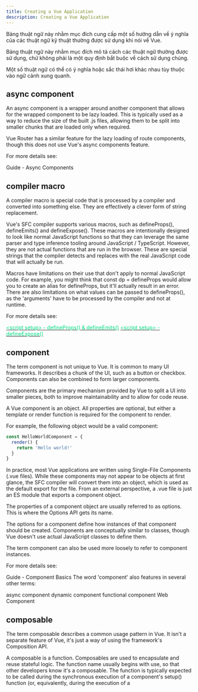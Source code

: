 ```yaml
---
title: Creating a Vue Application
description: Creating a Vue Application
---
```



Bảng thuật ngữ này nhằm mục đích cung cấp một số hướng dẫn về ý nghĩa của các thuật ngữ kỹ thuật thường được sử dụng khi nói về Vue. 

Bảng thuật ngữ này nhằm mục đích mô tả cách các thuật ngữ thường được sử dụng, chứ không phải là một quy định bắt buộc về cách sử dụng chúng. 

Một số thuật ngữ có thể có ý nghĩa hoặc sắc thái hơi khác nhau tùy thuộc vào ngữ cảnh xung quanh.

## async component

An async component is a wrapper around another component that allows for the wrapped component to be lazy loaded. This is typically used as a way to reduce the size of the built .js files, allowing them to be split into smaller chunks that are loaded only when required.

Vue Router has a similar feature for the lazy loading of route components, though this does not use Vue's async components feature.

For more details see:

Guide - Async Components

## compiler macro

  A compiler macro is special code that is processed by a compiler and converted into something else. They are effectively a clever form of string replacement.
  
  Vue's SFC compiler supports various macros, such as defineProps(), defineEmits() and defineExpose(). These macros are intentionally designed to look like normal JavaScript functions so that they can leverage the same parser and type inference tooling around JavaScript / TypeScript. However, they are not actual functions that are run in the browser. These are special strings that the compiler detects and replaces with the real JavaScript code that will actually be run.
  
  Macros have limitations on their use that don't apply to normal JavaScript code. For example, you might think that const dp = defineProps would allow you to create an alias for defineProps, but it'll actually result in an error. There are also limitations on what values can be passed to defineProps(), as the 'arguments' have to be processed by the compiler and not at runtime.
  
  For more details see:

  <a href="/vue/api/sfc-script-setup#defineprops-defineemits" target="_blank"><span style="color: #00dc82">&lt;script setup&gt; - defineProps() & defineEmits()</span></a>
  <a href="/vue/api/sfc-script-setup#defineexpose" target="_blank"><span style="color: #00dc82">&lt;script setup&gt; - defineExpose()</span></a>

## component

  The term component is not unique to Vue. It is common to many UI frameworks. It describes a chunk of the UI, such as a button or checkbox. Components can also be combined to form larger components.
  
  Components are the primary mechanism provided by Vue to split a UI into smaller pieces, both to improve maintainability and to allow for code reuse.
  
  A Vue component is an object. All properties are optional, but either a template or render function is required for the component to render. 
  
  For example, the following object would be a valid component:

  ```js
  const HelloWorldComponent = {
    render() {
      return 'Hello world!'
    }
  }
  ```

  In practice, most Vue applications are written using Single-File Components (.vue files). While these components may not appear to be objects at first glance, the SFC compiler will convert them into an object, which is used as the default export for the file. From an external perspective, a .vue file is just an ES module that exports a component object.

  The properties of a component object are usually referred to as options. This is where the Options API gets its name.

  The options for a component define how instances of that component should be created. Components are conceptually similar to classes, though Vue doesn't use actual JavaScript classes to define them.

  The term component can also be used more loosely to refer to component instances.

  For more details see:

  Guide - Component Basics
  The word 'component' also features in several other terms:

  async component
  dynamic component
  functional component
  Web Component

## composable

  The term composable describes a common usage pattern in Vue. It isn't a separate feature of Vue, it's just a way of using the framework's Composition API.

  A composable is a function.
  Composables are used to encapsulate and reuse stateful logic.
  The function name usually begins with use, so that other developers know it's a composable.
  The function is typically expected to be called during the synchronous execution of a component's setup() function (or, equivalently, during the execution of a <script setup> block). This ties the invocation of the composable to the current component context, e.g. via calls to provide(), inject() or onMounted().
  Composables typically return a plain object, not a reactive object. This object usually contains refs and functions and is expected to be destructured within the calling code.
  As with many patterns, there can be some disagreement about whether specific code qualifies for the label. Not all JavaScript utility functions are composables. If a function doesn't use the Composition API then it probably isn't a composable. If it doesn't expect to be called during the synchronous execution of setup() then it probably isn't a composable. Composables are specifically used to encapsulate stateful logic, they are not just a naming convention for functions.

  See Guide - Composables for more details about writing composables.

## Composition API

  The Composition API is a collection of functions used to write components and composables in Vue.

  The term is also used to describe one of the two main styles used to write components, the other being the Options API. Components written using the Composition API use either <script setup> or an explicit setup() function.

  See the Composition API FAQ for more details.

## custom element

  A custom element is a feature of the Web Components standard, which is implemented in modern web browsers. It refers to the ability to use a custom HTML element in your HTML markup to include a Web Component at that point in the page.

  Vue has built-in support for rendering custom elements and allows them to be used directly in Vue component templates.

  Custom elements should not be confused with the ability to include Vue components as tags within another Vue component's template. Custom elements are used to create Web Components, not Vue components.

  For more details see:

  Guide - Vue and Web Components

## directive
  The term directive refers to template attributes beginning with the v- prefix, or their equivalent shorthands.

  Built-in directives include v-if, v-for, v-bind, v-on and v-slot.

  Vue also supports creating custom directives, though they are typically only used as an 'escape hatch' for manipulating DOM nodes directly. Custom directives generally can't be used to recreate the functionality of the built-in directives.

  For more details see:

  Guide - Template Syntax - Directives
  Guide - Custom Directives

## dynamic component

  The term dynamic component is used to describe cases where the choice of which child component to render needs to be made dynamically. Typically, this is achieved using <component :is="type">.

  A dynamic component is not a special type of component. Any component can be used as a dynamic component. It is the choice of component that is dynamic, rather than the component itself.

  For more details see:

  Guide - Components Basics - Dynamic Components

## effect

  See reactive effect and side effect.

## event

  The use of events for communicating between different parts of a program is common to many different areas of programming. Within Vue, the term is commonly applied to both native HTML element events and Vue component events. The v-on directive is used in templates to listen for both types of event.

  For more details see:

  Guide - Event Handling
  Guide - Component Events

## fragment

  The term fragment refers to a special type of VNode that is used as a parent for other VNodes, but which doesn't render any elements itself.

  The name comes from the similar concept of a DocumentFragment in the native DOM API.

  Fragments are used to support components with multiple root nodes. While such components might appear to have multiple roots, behind the scenes they use a fragment node as a single root, as a parent of the 'root' nodes.

  Fragments are also used by the template compiler as a way to wrap multiple dynamic nodes, e.g. those created via v-for or v-if. This allows for extra hints to be passed to the VDOM patching algorithm. Much of this is handled internally, but one place you may encounter this directly is using a key on a <template> tag with v-for. In that scenario, the key is added as a prop to the fragment VNode.

  Fragment nodes are currently rendered to the DOM as empty text nodes, though that is an implementation detail. You may encounter those text nodes if you use $el or attempt to walk the DOM with built-in browser APIs.

## functional component

  A component definition is usually an object containing options. It may not appear that way if you're using <script setup>, but the component exported from the .vue file will still be an object.

  A functional component is an alternative form of component that is declared using a function instead. That function acts as the render function for the component.

  A functional component cannot have any state of its own. It also doesn't go through the usual component lifecycle, so lifecycle hooks can't be used. This makes them slightly lighter than normal, stateful components.

  For more details see:

  Guide - Render Functions & JSX - Functional Components

## hoisting

  The term hoisting is used to describe running a section of code before it is reached, ahead of other code. The execution is 'pulled up' to an earlier point.

  JavaScript uses hoisting for some constructs, such as var, import and function declarations.

  In a Vue context, the compiler applies hoisting to improve performance. When compiling a component, static values are moved out of the component's scope. These static values are described as 'hoisted' because they are created outside the component.

## cache static

  The term cache is used to describe the temporary storage of frequently accessed data to improve performance.

  The Vue template compiler identifies those static VNodes, caches them during the initial render, and reuses the same VNodes for every subsequent re-render.

  For more details see:

  Guide - Rendering Mechanism - Cache Static

## in-DOM template

  There are various ways to specify a template for a component. In most cases the template is provided as a string.

  The term in-DOM template refers to the scenario where the template is provided in the form of DOM nodes, instead of a string. Vue then converts the DOM nodes into a template string using innerHTML.

  Typically, an in-DOM template starts off as HTML markup written directly in the HTML of the page. The browser then parses this into DOM nodes, which Vue then uses to read off the innerHTML.

  For more details see:

  Guide - Creating an Application - In-DOM Root Component Template
  Guide - Component Basics - in-DOM Template Parsing Caveats
  Options: Rendering - template

## inject

  See provide / inject.

## lifecycle hooks

  A Vue component instance goes through a lifecycle. For example, it is created, mounted, updated, and unmounted.

  The lifecycle hooks are a way to listen for these lifecycle events.

  With the Options API, each hook is provided as a separate option, e.g. mounted. The Composition API uses functions instead, such as onMounted().

  For more details see:

  Guide - Lifecycle Hooks

## macro

  See compiler macro.

## named slot

  A component can have multiple slots, differentiated by name. Slots other than the default slot are referred to as named slots.

  For more details see:

  Guide - Slots - Named Slots

## Options API

  Vue components are defined using objects. The properties of these component objects are known as options.

  Components can be written in two styles. One style uses the Composition API in conjunction with setup (either via a setup() option or <script setup>). The other style makes very little direct use of the Composition API, instead using various component options to achieve a similar result. The component options that are used in this way are referred to as the Options API.

  The Options API includes options such as data(), computed, methods and created().

  Some options, such as props, emits and inheritAttrs, can be used when authoring components with either API. As they are component options, they could be considered part of the Options API. However, as these options are also used in conjunction with setup(), it is usually more useful to think of them as shared between the two component styles.

  The setup() function itself is a component option, so it could be described as part of the Options API. However, this is not how the term 'Options API' is normally used. Instead, the setup() function is considered to be part of Composition API.

## plugin

  While the term plugin can be used in a wide variety of contexts, Vue has a specific concept of a plugin as a way to add functionality to an application.

  Plugins are added to an application by calling app.use(plugin). The plugin itself is either a function or an object with an install function. That function will be passed the application instance and can then do whatever it needs to do.

  For more details see:

  Guide - Plugins

## prop

  There are three common uses of the term prop in Vue:

  Component props
  VNode props

## Slot props

  Component props are what most people think of as props. These are explicitly defined by a component using either defineProps() or the props option.

  The term VNode props refers to the properties of the object passed as the second argument to h(). These can include component props, but they can also include component events, DOM events, DOM attributes and DOM properties. You'd usually only encounter VNode props if you're working with render functions to manipulate VNodes directly.

  Slot props are the properties passed to a scoped slot.

  In all cases, props are properties that are passed in from elsewhere.

  While the word props is derived from the word properties, the term props has a much more specific meaning in the context of Vue. You should avoid using it as an abbreviation of properties.

  For more details see:

  Guide - Props
  Guide - Render Functions & JSX
  Guide - Slots - Scoped Slots

## provide / inject

  provide and inject are a form of inter-component communication.

  When a component provides a value, all descendants of that component can then choose to grab that value, using inject. Unlike with props, the providing component doesn't know precisely which component is receiving the value.

  provide and inject are sometimes used to avoid prop drilling. They can also be used as an implicit way for a component to communicate with its slot contents.

  provide can also be used at the application level, making a value available to all components within that application.

  For more details see:

  Guide - provide / inject

## reactive effect

  A reactive effect is part of Vue's reactivity system. It refers to the process of tracking the dependencies of a function and re-running that function when the values of those dependencies change.

  watchEffect() is the most direct way to create an effect. Various other parts of Vue use effects internally. e.g. component rendering updates, computed() and watch().

  Vue can only track reactive dependencies within a reactive effect. If a property's value is read outside a reactive effect it'll 'lose' reactivity, in the sense that Vue won't know what to do if that property subsequently changes.

  The term is derived from 'side effect'. Calling the effect function is a side effect of the property value being changed.

  For more details see:

  Guide - Reactivity in Depth

## reactivity

  In general, reactivity refers to the ability to automatically perform actions in response to data changes. For example, updating the DOM or making a network request when a data value changes.

  In a Vue context, reactivity is used to describe a collection of features. Those features combine to form a reactivity system, which is exposed via the Reactivity API.

  There are various different ways that a reactivity system could be implemented. For example, it could be done by static analysis of code to determine its dependencies. However, Vue doesn't employ that form of reactivity system.

  Instead, Vue's reactivity system tracks property access at runtime. It does this using both Proxy wrappers and getter/setter functions for properties.

  For more details see:

  Guide - Reactivity Fundamentals
  Guide - Reactivity in Depth

## Reactivity API

  The Reactivity API is a collection of core Vue functions related to reactivity. These can be used independently of components. It includes functions such as ref(), reactive(), computed(), watch() and watchEffect().

  The Reactivity API is a subset of the Composition API.

  For more details see:

  Reactivity API: Core
  Reactivity API: Utilities
  Reactivity API: Advanced

## ref

  This entry is about the use of ref for reactivity. For the ref attribute used in templates, see template ref instead.

  A ref is part of Vue's reactivity system. It is an object with a single reactive property, called value.

  There are various different types of ref. For example, refs can be created using ref(), shallowRef(), computed(), and customRef(). The function isRef() can be used to check whether an object is a ref, and isReadonly() can be used to check whether the ref allows the direct reassignment of its value.

  For more details see:

  Guide - Reactivity Fundamentals
  Reactivity API: Core
  Reactivity API: Utilities
  Reactivity API: Advanced

## render function

  A render function is the part of a component that generates the VNodes used during rendering. Templates are compiled down into render functions.

  For more details see:

  Guide - Render Functions & JSX

## scheduler

  The scheduler is the part of Vue's internals that controls the timing of when reactive effects are run.

  When reactive state changes, Vue doesn't immediately trigger rendering updates. Instead, it batches them together using a queue. This ensures that a component only re-renders once, even if multiple changes are made to the underlying data.

  Watchers are also batched using the scheduler queue. Watchers with flush: 'pre' (the default) will run before component rendering, whereas those with flush: 'post' will run after component rendering.

  Jobs in the scheduler are also used to perform various other internal tasks, such as triggering some lifecycle hooks and updating template refs.

## scoped slot

  The term scoped slot is used to refer to a slot that receives props.

  Historically, Vue made a much greater distinction between scoped and non-scoped slots. To some extent they could be regarded as two separate features, unified behind a common template syntax.

  In Vue 3, the slot APIs were simplified to make all slots behave like scoped slots. However, the use cases for scoped and non-scoped slots often differ, so the term still proves useful as a way to refer to slots with props.

  The props passed to a slot can only be used within a specific region of the parent template, responsible for defining the slot's contents. This region of the template behaves as a variable scope for the props, hence the name 'scoped slot'.

  For more details see:

  Guide - Slots - Scoped Slots
  SFC
  See Single-File Component.

## side effect

  The term side effect is not specific to Vue. It is used to describe operations or functions that do something beyond their local scope.

  For example, in the context of setting a property like user.name = null, it is expected that this will change the value of user.name. If it also does something else, like triggering Vue's reactivity system, then this would be described as a side effect. This is the origin of the term reactive effect within Vue.

  When a function is described as having side effects, it means that the function performs some sort of action that is observable outside the function, aside from just returning a value. This might mean that it updates a value in state, or triggers a network request.

  The term is often used when describing rendering or computed properties. It is considered best practice for rendering to have no side effects. Likewise, the getter function for a computed property should have no side effects.

## Single-File Component

  The term Single-File Component, or SFC, refers to the .vue file format that is commonly used for Vue components.

  See also:

  Guide - Single-File Components
  SFC Syntax Specification

## slot

  Slots are used to pass content to child components. Whereas props are used to pass data values, slots are used to pass richer content consisting of HTML elements and other Vue components.

  For more details see:

  Guide - Slots
  
## template ref

  The term template ref refers to using a ref attribute on a tag within a template. After the component renders, this attribute is used to populate a corresponding property with either the HTML element or the component instance that corresponds to the tag in the template.

  If you are using the Options API then the refs are exposed via properties of the $refs object.

  With the Composition API, template refs populate a reactive ref with the same name.

  Template refs should not be confused with the reactive refs found in Vue's reactivity system.

  For more details see:

  Guide - Template Refs
  VDOM
  See virtual DOM.

## virtual DOM

  The term virtual DOM (VDOM) is not unique to Vue. It is a common approach used by several web frameworks for managing updates to the UI.

  Browsers use a tree of nodes to represent the current state of the page. That tree, and the JavaScript APIs used to interact with it, are referred to as the document object model, or DOM.

  Manipulating the DOM is a major performance bottleneck. The virtual DOM provides one strategy for managing that.

  Rather than creating DOM nodes directly, Vue components generate a description of what DOM nodes they would like. These descriptors are plain JavaScript objects, known as VNodes (virtual DOM nodes). Creating VNodes is relatively cheap.

  Every time a component re-renders, the new tree of VNodes is compared to the previous tree of VNodes and any differences are then applied to the real DOM. If nothing has changed then the DOM doesn't need to be touched.

  Vue uses a hybrid approach that we call Compiler-Informed Virtual DOM. Vue's template compiler is able to apply performance optimizations based on static analysis of the template. Rather than performing a full comparison of a component's old and new VNode trees at runtime, Vue can use information extracted by the compiler to reduce the comparison to just the parts of the tree that can actually change.

  For more details see:

  Guide - Rendering Mechanism
  Guide - Render Functions & JSX

## VNode

  A VNode is a virtual DOM node. They can be created using the h() function.

  See virtual DOM for more information.

## Web Component

  Tiêu chuẩn Web Components là tập hợp các tính năng được triển khai trong các trình duyệt web hiện đại. 
  
  Các thành phần Vue không phải là Web Components, nhưng defineCustomElement() có thể được sử dụng để tạo một <a href="/vue/glossary#custom-element" target="_blank"><span style="color: #00dc82">phần tử tùy chỉnh</span></a> từ một thành phần Vue. 
  
  Vue cũng hỗ trợ việc sử dụng các phần tử tùy chỉnh bên trong các thành phần Vue.

  Để biết thêm chi tiết, hãy xem:

  <a href="/vue/guide/extras/web-components" target="_blank"><span style="color: #00dc82">Hướng dẫn - Vue và Web Components</span></a>
